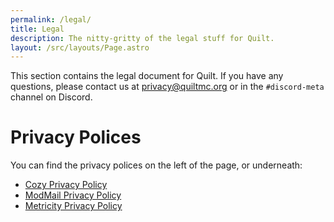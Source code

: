 ```yaml
---
permalink: /legal/
title: Legal
description: The nitty-gritty of the legal stuff for Quilt.
layout: /src/layouts/Page.astro
---
```


This section contains the legal document for Quilt. If you have any questions,
please contact us at [privacy@quiltmc.org](mailto:privacy@quiltmc.org)
or in the `#discord-meta` channel on Discord.

# Privacy Polices

You can find the privacy polices on the left of the page, or underneath:
* [Cozy Privacy Policy](/en/legal/cozy-privacy-policy/)
* [ModMail Privacy Policy](/en/legal/modmail-privacy-policy/)
* [Metricity Privacy Policy](/en/legal/metricity-privacy-policy/)
